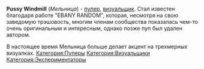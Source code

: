 {{Инфобокс для пуперов
|title2=Pussy Windmill
|другие_ники=риссу циндмилл
Größenwahn Mann
|image3=[[Файл:Pussy_Windmill.jpg|left]]
|caption3=
|сферы_творчества=RYTP, 3D-моделирование
|год_начала=2016
|image4=
|caption4=
|имя_фамилия=
|дата_рождения=
|место_проживания=
|ссылки=
*[https://www.youtube.com/channel/UCqZfzBNyUJo-laUdGvPn1Yw YouTube]
*[https://www.youtube.com/channel/UCgS4AKoPvq_IfgG7x9TNxjg Alt]
}}'''Pussy Windmill''' (''Мельница'') - [[Пуперы|пупер]], [[Визуальщики|визуальщик]]. Стал известен благодаря работе "EBANY RANDOM", которая, несмотря на свою заведомую трэшовость, многим членам сообщества показалась чем-то очень оригинальным и интересным, однако позже пуп был удален автором.

В настоящее время Мельница больше делает акцент на трехмерных визуалках.
[[Категория:Пуперы]]
[[Категория:Визуальщики]]
[[Категория:Экспериментаторы]]